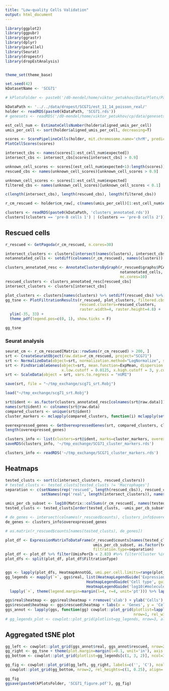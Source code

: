 ```yaml
---
title: "Low-quality Cells Validation"
output: html_document
---
```


```r
library(ggplot2)
library(ggpubr)
library(ggrastr)
library(dplyr)
library(parallel)
library(Seurat)
library(dropestr)
library(dropEstAnalysis)


theme_set(theme_base)

set.seed(42)
kDatasetName <- 'SCG71'

# kPlotsFolder <- paste0('/d0-mendel/home/viktor_petukhov/Data/Plots/PaperReview/LowQualityCells/', kDatasetName, '/')
```

```r
kDataPath <- '../../data/dropest/SCG71/est_11_14_poisson_real/'
holder <- readRDS(paste0(kDataPath, 'SCG71.rds'))
# genesets <- readRDS('/d0-mendel/home/viktor_petukhov/cp/data/genesets_mouse.rds')
```

```r
est_cell_num <- EstimateCellsNumber(holder$aligned_umis_per_cell)
umis_per_cell <- sort(holder$aligned_umis_per_cell, decreasing=T)
```

```r
scores <- ScorePipelineCells(holder, mit.chromosome.name='chrM', predict.all=T, verbose=T)[names(umis_per_cell)]
PlotCellScores(scores)
```

```r
intersect_cbs <- names(scores[1:est_cell_num$expected])
intersect_cbs <- intersect_cbs[scores[intersect_cbs] > 0.9]

unknown_cell_scores <- scores[(est_cell_num$expected+1):length(scores)]
rescued_cbs <- names(unknown_cell_scores)[unknown_cell_scores > 0.9]

unknown_cell_scores <- scores[1:est_cell_num$expected]
filtered_cbs <- names(unknown_cell_scores)[unknown_cell_scores < 0.1]

c(length(intersect_cbs), length(rescued_cbs), length(filtered_cbs))
```

```r
r_cm_rescued <- holder$cm_raw[, c(names(umis_per_cell)[1:est_cell_num$expected], rescued_cbs)]
```

```r
clusters <- readRDS(paste0(kDataPath, 'clusters_annotated.rds'))
clusters[(clusters == 'pre-B cells 1') | (clusters == 'pre-B cells 2')] <- 'pre-B cells'
```

## Rescued cells
```r
r_rescued <- GetPagoda(r_cm_rescued, n.cores=30)
```

```r
intersect_clusters <- clusters[intersect(names(clusters), intersect_cbs)]
notannotated_cells <- setdiff(colnames(r_cm_rescued), names(clusters))

clusters_annotated_resc <- AnnotateClustersByGraph(r_rescued$graphs$PCA, clusters, 
                                                   notannotated_cells, max.iter=100, 
                                                   mc.cores=10)
rescued_clusters <- clusters_annotated_resc[rescued_cbs]
intersect_clusters <- clusters[intersect_cbs]
```

```r
plot_clusters <- clusters[names(clusters) %>% setdiff(rescued_cbs) %>% setdiff(filtered_cbs)]
gg_tsne <- PlotFiltrationResults(r_rescued, plot_clusters, filtered.cbs=filtered_cbs, 
                                 rescued.clusters=rescued_clusters, 
                                 raster.width=4, raster.height=4.8) +
  ylim(-35, 33) +
  theme_pdf(legend.pos=c(0, 1), show.ticks = F)

gg_tsne
```

### Seurat analysis
```r
seurat_cm <- r_cm_rescued[Matrix::rowSums(r_cm_rescued) > 200, ]
srt <- CreateSeuratObject(raw.data=r_cm_rescued, project="SCG71")
srt <- NormalizeData(object=srt, normalization.method="LogNormalize", scale.factor=10000)
srt <- FindVariableGenes(object=srt, mean.function=ExpMean, dispersion.function=LogVMR,
                         x.low.cutoff = 0.0125, x.high.cutoff = 3, y.cutoff = 1, do.plot=F)
srt <- ScaleData(object = srt, vars.to.regress = "nUMI")

save(srt, file = "~/tmp_exchange/scg71_srt.Robj")

load("~/tmp_exchange/scg71_srt.Robj")
```

```r
srt@ident <- as.factor(clusters_annotated_resc[colnames(srt@raw.data)])
names(srt@ident) <- colnames(srt@raw.data)
compared_clusters <- unique(srt@ident)
cluster_markers <- mclapply(compared_clusters, function(i) mclapply(setdiff(compared_clusters, i), FindClusterMarkers, i, srt, mc.cores=4), mc.cores=11)
```

```r
overexpressed_genes <- GetOverexpressedGenes(srt, compared_clusters, cluster_markers)
length(overexpressed_genes)

clusters_info <- list(clusters=srt@ident, marks=cluster_markers, overexpressed_genes=overexpressed_genes)
saveRDS(clusters_info, '~/tmp_exchange/SCG71_cluster_markers.rds')
```

```r
clusters_info <- readRDS('~/tmp_exchange/SCG71_cluster_markers.rds')
```

## Heatmaps
```r
tested_clusts <- sort(c(intersect_clusters, rescued_clusters))
# tested_clusts <- tested_clusts[tested_clusts != 'Macrophages']
separation <- c(setNames(rep('rescued', length(rescued_cbs)), rescued_cbs),
                setNames(rep('real', length(intersect_clusters)), names(intersect_clusters)))

umis_per_cb_subset <- log10(Matrix::colSums(r_cm_rescued[, names(tested_clusts)]))
tested_clusts <- tested_clusts[order(tested_clusts, -umis_per_cb_subset)]

# de_genes <- intersect(colnames(r_rescued$counts), clusters_info$overexpressed_genes)
de_genes <- clusters_info$overexpressed_genes

# as.matrix(r_rescued$counts[names(tested_clusts), de_genes])
```

```r
plot_df <- ExpressionMatrixToDataFrame(r_rescued$counts[names(tested_clusts), de_genes],
                                       umis_per_cb_subset, as.factor(tested_clusts),
                                       filtration.type=separation)
plot_df <- plot_df %>% filter(UmisPerCb < 2.83) #%>% filter(Cluster %in% Reduce(intersect, split(plot_df$Cluster, plot_df$FiltrationType)))
plot_dfs <- split(plot_df, plot_df$FiltrationType)


ggs <- lapply(plot_dfs, HeatmapAnnotGG, umi.per.cell.limits=range(plot_df$UmisPerCb))
gg_legends <- mapply(`+`, ggs$real, list(HeatmapLegendGuide('Expression'),
                                    HeatmapLegendGuide('Cell type', guide=guide_legend, ncol=3),
                                    HeatmapLegendGuide('log10(#molecules)')), SIMPLIFY=F) %>%
  lapply(`+`, theme(legend.margin=margin(l=4, r=4, unit='pt'))) %>% lapply(get_legend)

ggs$real$heatmap <- ggs$real$heatmap + rremove('xlab') + ylab('Cells')
ggs$rescued$heatmap <- ggs$rescued$heatmap + labs(x = 'Genes', y = 'Cells')
ggs_annot <- lapply(ggs, function(gg) cowplot::plot_grid(plotlist=lapply(gg, `+`, theme(legend.position="none", plot.margin=margin())), 
                                                         nrow=1, rel_widths=c(1.5, 0.1, 0.1), align='h'))
# gg_legends_plot <- cowplot::plot_grid(plotlist=gg_legends, nrow=3, align='v')
```

## Aggregated tSNE plot
```r
gg_left <- cowplot::plot_grid(ggs_annot$real, ggs_annot$rescued, nrow=2, labels=c('A', 'B'))
gg_right <- gg_tsne + theme(plot.margin=margin(l=0.1, unit='in'), axis.text=element_blank(), axis.ticks=element_blank())
gg_bottom <- cowplot::plot_grid(plotlist=gg_legends[c(1, 3, 2)], ncol=3, rel_widths=c(1, 1, 2.2))

gg_fig <- cowplot::plot_grid(gg_left, gg_right, labels=c('', 'C'), ncol=2) %>%
  cowplot::plot_grid(gg_bottom, nrow=2, rel_heights=c(1, 0.25), align='v')

gg_fig
ggsave(paste0(kPlotsFolder, 'SCG71_figure.pdf'), gg_fig)
```

